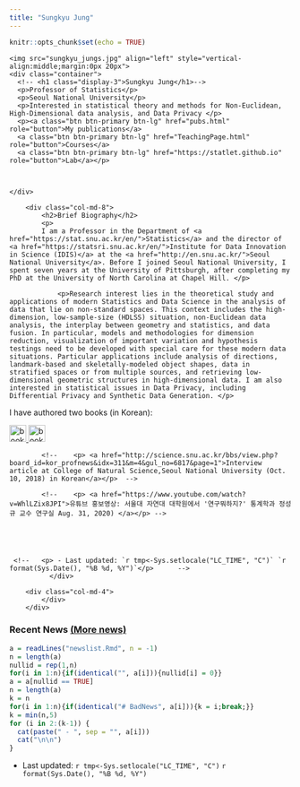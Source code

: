 ```yaml
---
title: "Sungkyu Jung"
---
```


```r
knitr::opts_chunk$set(echo = TRUE)
```


<!--html_preserve-->
<style type="text/css">
.main-container {
  max-width: 100%;
  margin-left: auto;
  margin-right: auto;
}
</style>

 

<div class="jumbotron">
    <img src="sungkyu_jungs.jpg" align="left" style="vertical-align:middle;margin:0px 20px">
    <div class="container">
      <!-- <h1 class="display-3">Sungkyu Jung</h1>--> 
      <p>Professor of Statistics</p>
      <p>Seoul National University</p>
      <p>Interested in statistical theory and methods for Non-Euclidean, High-Dimensional data analysis, and Data Privacy </p>
      <p><a class="btn btn-primary btn-lg" href="pubs.html" role="button">My publications</a>
      <a class="btn btn-primary btn-lg" href="TeachingPage.html" role="button">Courses</a>
      <a class="btn btn-primary btn-lg" href="https://statlet.github.io" role="button">Lab</a></p>
     
      
      
    </div>
    
    
    
    
</div>



<div class="container">
   <div class="row">
        <div class="col-md-8">
        	<h2>Brief Biography</h2>
          	<p> 
          	I am a Professor in the Department of <a href="https://stat.snu.ac.kr/en/">Statistics</a> and the director of <a href="https://statsri.snu.ac.kr/en/">Institute for Data Innovation in Science (IDIS)</a> at the <a href="http://en.snu.ac.kr/">Seoul National University</a>. Before I joined Seoul National University, I spent seven years at the University of Pittsburgh, after completing my PhD at the University of North Carolina at Chapel Hill. </p>
          	
          		<p>Research interest lies in the theoretical study and applications of modern Statistics and Data Science in the analysis of data that lie on non-standard spaces. This context includes the high-dimension, low-sample-size (HDLSS) situation, non-Euclidean data analysis, the interplay between geometry and statistics, and data fusion. In particular, models and methodologies for dimension reduction, visualization of important variation and hypothesis testings need to be developed with special care for these modern data situations. Particular applications include analysis of directions, landmark-based and skeletally-modeled object shapes, data in stratified spaces or from multiple sources, and retrieving low-dimensional geometric structures in high-dimensional data. I am also interested in statistical issues in Data Privacy, including Differential Privacy and Synthetic Data Generation. </p>
 
<p> I have authored two books (in Korean): 

<a href="books.html#dataliteracy">
  <img src="pictures/dataliteracy_bookcover_sm.jpg" alt="book art" height="30"/>
</a>
<a href="books.html#npbook">
  <img src="pictures/npbook_cover.jpg" alt="book art" height="30"/>
</a></p>

          	<!--	<p> <a href="http://science.snu.ac.kr/bbs/view.php?board_id=kor_profnews&idx=311&m=4&gul_no=6817&page=1">Interview article at College of Natural Science,Seoul National University (Oct. 10, 2018) in Korean</a></p>  -->
          		
          	<!--	<p> <a href="https://www.youtube.com/watch?v=WhlLZix8JPI">유튜브 홍보영상: 서울대 자연대 대학원에서 '연구뭐하지?' 통계학과 정성규 교수 연구실 Aug. 31, 2020) </a></p> -->
          	 
         


          		
     <!--   <p> - Last updated: `r tmp<-Sys.setlocale("LC_TIME", "C")` `r format(Sys.Date(), "%B %d, %Y")`</p>  	-->
			  </div>

        <div class="col-md-4">
   			</div>
		</div>
</div>
<!--/html_preserve-->

<!-- - Last updated: `r tmp<-Sys.setlocale("LC_TIME", "C")` `r format(Sys.Date(), "%B %d, %Y")`-->


<div class="container">
   <div class="row">
### Recent News [(More news)](news.html)

```r
a = readLines("newslist.Rmd", n = -1)
n = length(a)
nullid = rep(1,n)
for(i in 1:n){if(identical("", a[i])){nullid[i] = 0}}
a = a[nullid == TRUE] 
n = length(a)
k = n
for(i in 1:n){if(identical("# BadNews", a[i])){k = i;break;}}
k = min(n,5)
for (i in 2:(k-1)) { 
  cat(paste(" - ", sep = "", a[i]))
  cat("\n\n")
}
```

- Last updated: `r tmp<-Sys.setlocale("LC_TIME", "C")` `r format(Sys.Date(), "%B %d, %Y")`        

</div>
</div>